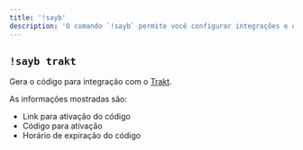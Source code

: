```yaml
---
title: '!sayb'
description: 'O comando `!sayb` permite você configurar integrações e outras informações do seu canal'
---
```



## `!sayb trakt`

Gera o código para integração com o [Trakt](https://trakt.tv/).

As informações mostradas são:
- Link para ativação do código
- Código para ativação
- Horário de expiração do código

<ModWarn streamerOnly></ModWarn>